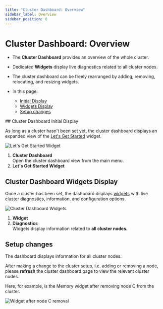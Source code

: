 ```yaml
---
title: "Cluster Dashboard: Overview"
sidebar_label: Overview
sidebar_position: 0
---
```



# Cluster Dashboard: Overview
<Admonition type="note" title="Note">

* The **Cluster Dashboard** provides an overview of the whole cluster.  
* Dedicated **Widgets** display live diagnostics related to all cluster nodes.  
* The cluster dashboard can be freely rearranged by adding, removing, relocating, and resizing widgets.  

* In this page:  
  * [Initial Display](../../../studio/cluster/cluster-dashboard/cluster-dashboard-overview#cluster-dashboard-initial-display)  
  * [Widgets Display](../../../studio/cluster/cluster-dashboard/cluster-dashboard-overview#cluster-dashboard-widgets-display)  
  * [Setup changes](../../../studio/cluster/cluster-dashboard/cluster-dashboard-overview#setup-changes)  
</Admonition>
## Cluster Dashboard Initial Display

As long as a cluster hasn't been set yet, the cluster dashboard displays 
an expanded view of the [Let's Get Started](../../../studio/cluster/cluster-dashboard/cluster-dashboard-widgets#lets-get-started-widget) widget.  

![Let's Get Started Widget](./assets/cluster-dashboard-01-welcome.png)

1. **Cluster Dashboard**  
   Open the cluster dashboard view from the main menu.  
2. **Let's Get Started Widget**  



## Cluster Dashboard Widgets Display

Once a cluster has been set, the dashboard displays [widgets](../../../studio/cluster/cluster-dashboard/cluster-dashboard-widgets) 
with live cluster diagnostics, information, and configuration options.  

![Cluster Dashboard Widgets](./assets/cluster-dashboard-02-cluster-diagnostics.png)

1. **Widget**  
2. **Diagnostics**  
   Widgets display information related to **all cluster nodes**.  



## Setup changes

The dashboard displays information for all cluster nodes.  

After making a change to the cluster setup, i.e. adding or removing a node,
please **refresh** the cluster dashboard page to view the relevant cluster nodes.  

Here, for example, is the Memory widget after removing node C from the cluster.  

![Widget after node C removal](./assets/cluster-dashboard-03-2nodes.png)



